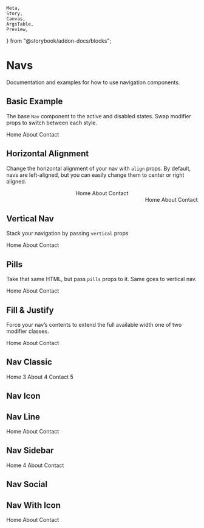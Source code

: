     Meta,
    Story,
    Canvas,
    ArgsTable,
    Preview,
} from "@storybook/addon-docs/blocks";

<Meta title="UI/Navs" component={Nav} />

# Navs

<p class="sbdocs-desc">
    Documentation and examples for how to use navigation components.
</p>

## Basic Example

The base `Nav` component to the active and disabled states. Swap modifier props to switch between each style.

<Preview withToolbar>
    <Story name="Basic Example">
        <Nav>
            <NavLink path="#!" active>
                Home
            </NavLink>
            <NavLink path="#!">About</NavLink>
            <NavLink path="#!">Contact</NavLink>
        </Nav>
    </Story>
</Preview>

## Horizontal Alignment

Change the horizontal alignment of your nav with `align` props. By default, navs are left-aligned, but you can easily change them to center or right aligned.

<Preview withToolbar>
    <Story name="Horizontal Alignment">
        <Nav align="center">
            <NavLink path="#!" active>
                Home
            </NavLink>
            <NavLink path="#!">About</NavLink>
            <NavLink path="#!">Contact</NavLink>
        </Nav>
        <Nav align="right">
            <NavLink path="#!" active>
                Home
            </NavLink>
            <NavLink path="#!">About</NavLink>
            <NavLink path="#!">Contact</NavLink>
        </Nav>
    </Story>
</Preview>

## Vertical Nav

Stack your navigation by passing `vertical` props

<Preview withToolbar>
    <Story name="Vertical Nav">
        <Nav vertical>
            <NavLink path="#!" active>
                Home
            </NavLink>
            <NavLink path="#!">About</NavLink>
            <NavLink path="#!">Contact</NavLink>
        </Nav>
    </Story>
</Preview>

## Pills

Take that same HTML, but pass `pills` props to it. Same goes to vertical nav.

<Preview withToolbar>
    <Story name="Pills">
        <Nav pills>
            <NavLink path="#!" active>
                Home
            </NavLink>
            <NavLink path="#!">About</NavLink>
            <NavLink path="#!">Contact</NavLink>
        </Nav>
    </Story>
</Preview>

## Fill & Justify

Force your nav’s contents to extend the full available width one of two modifier classes.

<Preview withToolbar>
    <Story name="Fill & Justify">
        <Nav pills fill>
            <NavLink path="#!" active>
                Home
            </NavLink>
            <NavLink path="#!">About</NavLink>
            <NavLink path="#!">Contact</NavLink>
        </Nav>
    </Story>
</Preview>

## Nav Classic

<Preview withToolbar>
    <Story name="Nav Classic">
        <Nav customStyle="classic">
            <NavLink path="#!" active>
                <span>Home</span>
                <Badge>3</Badge>
            </NavLink>
            <NavLink path="#!">
                <span>About</span>
                <Badge>4</Badge>
            </NavLink>
            <NavLink path="#!">
                <span>Contact</span>
                <Badge>5</Badge>
            </NavLink>
        </Nav>
    </Story>
</Preview>

## Nav Icon

<Preview withToolbar>
    <Story name="Nav Icon">
        <Nav customStyle="icon">
            <NavLink path="#!" active>
                <Camera />
            </NavLink>
            <NavLink path="#!">
                <Twitter />
            </NavLink>
        </Nav>
    </Story>
</Preview>

## Nav Line

<Preview withToolbar>
    <Story name="Nav Line">
        <Nav customStyle="line">
            <NavLink path="#!" active>
                Home
            </NavLink>
            <NavLink path="#!">About</NavLink>
            <NavLink path="#!">Contact</NavLink>
        </Nav>
    </Story>
</Preview>

## Nav Sidebar

<Preview withToolbar>
    <Story name="Nav Sidebar">
        <Nav customStyle="sidebar">
            <NavLink path="#!" active>
                Home
                <Badge>4</Badge>
            </NavLink>
            <NavLink path="#!">About</NavLink>
            <NavLink path="#!">Contact</NavLink>
        </Nav>
    </Story>
</Preview>

## Nav Social

<Preview withToolbar>
    <Story name="Nav Social">
        <Nav customStyle="social">
            <NavLink path="https://facebook.com" rel="noopener">
                <Facebook />
            </NavLink>
            <NavLink path="https://twitter.com">
                <Twitter />
            </NavLink>
            <NavLink path="https://linkedin.com">
                <Linkedin />
            </NavLink>
        </Nav>
    </Story>
</Preview>

## Nav With Icon

<Preview withToolbar>
    <Story name="Nav With Icon">
        <Nav customStyle="with-icon">
            <NavLink path="#!" active iconPosition="right">
                Home
                <Facebook />
            </NavLink>
            <NavLink path="#!" iconPosition="right">
                About <Twitter />
            </NavLink>
            <NavLink path="#!" iconPosition="right">
                Contact <Linkedin />
            </NavLink>
        </Nav>
    </Story>
</Preview>
